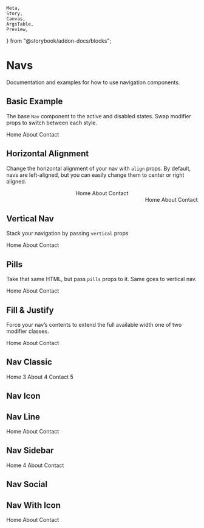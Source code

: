     Meta,
    Story,
    Canvas,
    ArgsTable,
    Preview,
} from "@storybook/addon-docs/blocks";

<Meta title="UI/Navs" component={Nav} />

# Navs

<p class="sbdocs-desc">
    Documentation and examples for how to use navigation components.
</p>

## Basic Example

The base `Nav` component to the active and disabled states. Swap modifier props to switch between each style.

<Preview withToolbar>
    <Story name="Basic Example">
        <Nav>
            <NavLink path="#!" active>
                Home
            </NavLink>
            <NavLink path="#!">About</NavLink>
            <NavLink path="#!">Contact</NavLink>
        </Nav>
    </Story>
</Preview>

## Horizontal Alignment

Change the horizontal alignment of your nav with `align` props. By default, navs are left-aligned, but you can easily change them to center or right aligned.

<Preview withToolbar>
    <Story name="Horizontal Alignment">
        <Nav align="center">
            <NavLink path="#!" active>
                Home
            </NavLink>
            <NavLink path="#!">About</NavLink>
            <NavLink path="#!">Contact</NavLink>
        </Nav>
        <Nav align="right">
            <NavLink path="#!" active>
                Home
            </NavLink>
            <NavLink path="#!">About</NavLink>
            <NavLink path="#!">Contact</NavLink>
        </Nav>
    </Story>
</Preview>

## Vertical Nav

Stack your navigation by passing `vertical` props

<Preview withToolbar>
    <Story name="Vertical Nav">
        <Nav vertical>
            <NavLink path="#!" active>
                Home
            </NavLink>
            <NavLink path="#!">About</NavLink>
            <NavLink path="#!">Contact</NavLink>
        </Nav>
    </Story>
</Preview>

## Pills

Take that same HTML, but pass `pills` props to it. Same goes to vertical nav.

<Preview withToolbar>
    <Story name="Pills">
        <Nav pills>
            <NavLink path="#!" active>
                Home
            </NavLink>
            <NavLink path="#!">About</NavLink>
            <NavLink path="#!">Contact</NavLink>
        </Nav>
    </Story>
</Preview>

## Fill & Justify

Force your nav’s contents to extend the full available width one of two modifier classes.

<Preview withToolbar>
    <Story name="Fill & Justify">
        <Nav pills fill>
            <NavLink path="#!" active>
                Home
            </NavLink>
            <NavLink path="#!">About</NavLink>
            <NavLink path="#!">Contact</NavLink>
        </Nav>
    </Story>
</Preview>

## Nav Classic

<Preview withToolbar>
    <Story name="Nav Classic">
        <Nav customStyle="classic">
            <NavLink path="#!" active>
                <span>Home</span>
                <Badge>3</Badge>
            </NavLink>
            <NavLink path="#!">
                <span>About</span>
                <Badge>4</Badge>
            </NavLink>
            <NavLink path="#!">
                <span>Contact</span>
                <Badge>5</Badge>
            </NavLink>
        </Nav>
    </Story>
</Preview>

## Nav Icon

<Preview withToolbar>
    <Story name="Nav Icon">
        <Nav customStyle="icon">
            <NavLink path="#!" active>
                <Camera />
            </NavLink>
            <NavLink path="#!">
                <Twitter />
            </NavLink>
        </Nav>
    </Story>
</Preview>

## Nav Line

<Preview withToolbar>
    <Story name="Nav Line">
        <Nav customStyle="line">
            <NavLink path="#!" active>
                Home
            </NavLink>
            <NavLink path="#!">About</NavLink>
            <NavLink path="#!">Contact</NavLink>
        </Nav>
    </Story>
</Preview>

## Nav Sidebar

<Preview withToolbar>
    <Story name="Nav Sidebar">
        <Nav customStyle="sidebar">
            <NavLink path="#!" active>
                Home
                <Badge>4</Badge>
            </NavLink>
            <NavLink path="#!">About</NavLink>
            <NavLink path="#!">Contact</NavLink>
        </Nav>
    </Story>
</Preview>

## Nav Social

<Preview withToolbar>
    <Story name="Nav Social">
        <Nav customStyle="social">
            <NavLink path="https://facebook.com" rel="noopener">
                <Facebook />
            </NavLink>
            <NavLink path="https://twitter.com">
                <Twitter />
            </NavLink>
            <NavLink path="https://linkedin.com">
                <Linkedin />
            </NavLink>
        </Nav>
    </Story>
</Preview>

## Nav With Icon

<Preview withToolbar>
    <Story name="Nav With Icon">
        <Nav customStyle="with-icon">
            <NavLink path="#!" active iconPosition="right">
                Home
                <Facebook />
            </NavLink>
            <NavLink path="#!" iconPosition="right">
                About <Twitter />
            </NavLink>
            <NavLink path="#!" iconPosition="right">
                Contact <Linkedin />
            </NavLink>
        </Nav>
    </Story>
</Preview>
